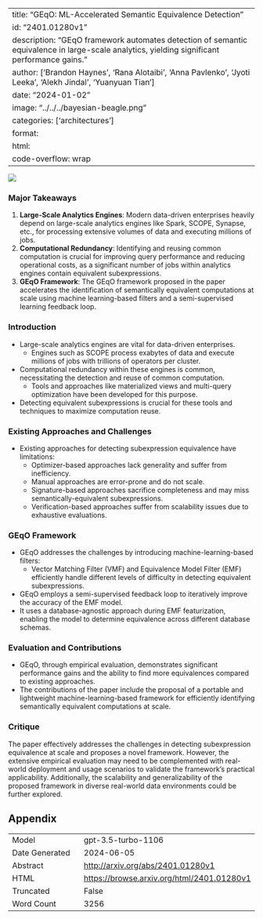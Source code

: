 
---
title: "GEqO: ML-Accelerated Semantic Equivalence Detection"
id: "2401.01280v1"
description: "GEqO framework automates detection of semantic equivalence in large-scale analytics, yielding significant performance gains."
author: ['Brandon Haynes', 'Rana Alotaibi', 'Anna Pavlenko', 'Jyoti Leeka', 'Alekh Jindal', 'Yuanyuan Tian']
date: "2024-01-02"
image: "../../../bayesian-beagle.png"
categories: ['architectures']
format:
  html:
    code-overflow: wrap
---

![](../../../bayesian-beagle.png)

### Major Takeaways

1. **Large-Scale Analytics Engines**: Modern data-driven enterprises heavily depend on large-scale analytics engines like Spark, SCOPE, Synapse, etc., for processing extensive volumes of data and executing millions of jobs.
2. **Computational Redundancy**: Identifying and reusing common computation is crucial for improving query performance and reducing operational costs, as a significant number of jobs within analytics engines contain equivalent subexpressions.
3. **GEqO Framework**: The GEqO framework proposed in the paper accelerates the identification of semantically equivalent computations at scale using machine learning-based filters and a semi-supervised learning feedback loop.

### Introduction
- Large-scale analytics engines are vital for data-driven enterprises.
  - Engines such as SCOPE process exabytes of data and execute millions of jobs with trillions of operators per cluster.
- Computational redundancy within these engines is common, necessitating the detection and reuse of common computation.
  - Tools and approaches like materialized views and multi-query optimization have been developed for this purpose.
- Detecting equivalent subexpressions is crucial for these tools and techniques to maximize computation reuse.

### Existing Approaches and Challenges
- Existing approaches for detecting subexpression equivalence have limitations:
  - Optimizer-based approaches lack generality and suffer from inefficiency.
  - Manual approaches are error-prone and do not scale.
  - Signature-based approaches sacrifice completeness and may miss semantically-equivalent subexpressions.
  - Verification-based approaches suffer from scalability issues due to exhaustive evaluations.

### GEqO Framework
- GEqO addresses the challenges by introducing machine-learning-based filters:
  - Vector Matching Filter (VMF) and Equivalence Model Filter (EMF) efficiently handle different levels of difficulty in detecting equivalent subexpressions.
- GEqO employs a semi-supervised feedback loop to iteratively improve the accuracy of the EMF model.
- It uses a database-agnostic approach during EMF featurization, enabling the model to determine equivalence across different database schemas.

### Evaluation and Contributions
- GEqO, through empirical evaluation, demonstrates significant performance gains and the ability to find more equivalences compared to existing approaches.
- The contributions of the paper include the proposal of a portable and lightweight machine-learning-based framework for efficiently identifying semantically equivalent computations at scale.

### Critique
The paper effectively addresses the challenges in detecting subexpression equivalence at scale and proposes a novel framework. However, the extensive empirical evaluation may need to be complemented with real-world deployment and usage scenarios to validate the framework's practical applicability. Additionally, the scalability and generalizability of the proposed framework in diverse real-world data environments could be further explored.

## Appendix

|          |          |
|----------|----------|
| Model     | gpt-3.5-turbo-1106       |
| Date Generated     | 2024-06-05       |
| Abstract | [http://arxiv.org/abs/2401.01280v1](http://arxiv.org/abs/2401.01280v1)        |
| HTML     | [https://browse.arxiv.org/html/2401.01280v1](https://browse.arxiv.org/html/2401.01280v1)       |
| Truncated       | False       |
| Word Count       | 3256       |